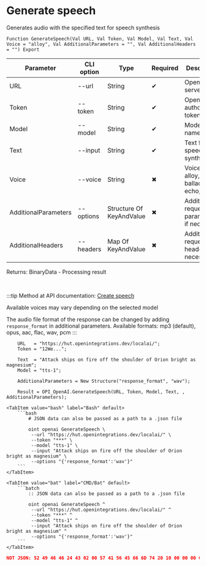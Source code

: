 ﻿---
sidebar_position: 1
description: Generate speech and other functions to work with OpenAI in the Open Integration Package, a free open-source integration library for 1C:Enterprise 8, OneScript and CLI
keywords: [1C, 1С, 1С:Enterprise, 1С:Enterprise 8.3, API, Integration, Services, Exchange, OneScript, CLI, OpenAI]
---


# Generate speech
 Generates audio with the specified text for speech synthesis



`Function GenerateSpeech(Val URL, Val Token, Val Model, Val Text, Val Voice = "alloy", Val AdditionalParameters = "", Val AdditionalHeaders = "") Export`

  | Parameter | CLI option | Type | Required | Description |
  |-|-|-|-|-|
  | URL | --url | String | &#x2714; | OpenAI server URL |
  | Token | --token | String | &#x2714; | OpenAI authorization token |
  | Model | --model | String | &#x2714; | Models name |
  | Text | --input | String | &#x2714; | Text for speech synthesis |
  | Voice | --voice | String | &#x2716; | Voice type: alloy, ash, ballad, coral, echo, etc.. |
  | AdditionalParameters | --options | Structure Of KeyAndValue | &#x2716; | Additional request parameters, if necessary |
  | AdditionalHeaders | --headers | Map Of KeyAndValue | &#x2716; | Additional request headers, if necessary |

  
  Returns:  BinaryData - Processing result

<br/>

:::tip
Method at API documentation: [Create speech](https://platform.openai.com/docs/api-reference/audio/createSpeech)

Available voices may vary depending on the selected model

The audio file format of the response can be changed by adding `response_format` in additional parameters. Available formats: mp3 (default), opus, aac, flac, wav, pcm
:::
<br/>



```bsl title="1C:Enterprise/OneScript code example"
    URL   = "https://hut.openintegrations.dev/localai/";
    Token = "12We...";

    Text  = "Attack ships on fire off the shoulder of Orion bright as magnesium";
    Model = "tts-1";

    AdditionalParameters = New Structure("response_format", "wav");

    Result = OPI_OpenAI.GenerateSpeech(URL, Token, Model, Text, , AdditionalParameters);
```
 

 <Tabs>
  
    <TabItem value="bash" label="Bash" default>
        ```bash
            # JSON data can also be passed as a path to a .json file
            
            oint openai GenerateSpeech \
             --url "https://hut.openintegrations.dev/localai/" \
             --token "***" \
             --model "tts-1" \
             --input "Attack ships on fire off the shoulder of Orion bright as magnesium" \
             --options "{'response_format':'wav'}"
        ```
    </TabItem>
  
    <TabItem value="bat" label="CMD/Bat" default>
        ```batch
            :: JSON data can also be passed as a path to a .json file
            
            oint openai GenerateSpeech ^
             --url "https://hut.openintegrations.dev/localai/" ^
             --token "***" ^
             --model "tts-1" ^
             --input "Attack ships on fire off the shoulder of Orion bright as magnesium" ^
             --options "{'response_format':'wav'}"
        ```
    </TabItem>
</Tabs>


```json title="Result"
NOT JSON: 52 49 46 46 24 43 02 00 57 41 56 45 66 6D 74 20 10 00 00 00 01 00 01 00 80 3E 00 00 00 7D 00 00 02 00 10 00 64 61 74 61 00 43 02 00 FD FF 05 00 05 00 00 00 00 00 04 00 07 00 04 00 01 00 00 00…
```
